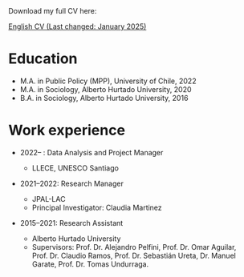 Download my full CV here:                    
<!--- <p><a href = "https://https://aotaeguim.github.io/files/CV_AOtaegui_EN.pdf">Spanish CV (Last changed: January 2025)</a></p> --->
<p><a href = "https://https://aotaeguim.github.io/files/CV_AOtaegui_EN.pdf">English CV (Last changed: January 2025)</a></p>


Education
======
<!--- DPhil in Sociology, University of Oxford, 2024-- --->

* M.A. in Public Policy (MPP), University of Chile, 2022
* M.A. in Sociology, Alberto Hurtado University, 2020
* B.A. in Sociology, Alberto Hurtado University, 2016

Work experience
======
* 2022-- : Data Analysis and Project Manager
  
  * LLECE, UNESCO Santiago

    <!--- Supervisor: [Dr. Georg Lorenz](https://www.uni-leipzig.de/en/profile/mitarbeiter/dr-georg-lorenz) -->
  
* 2021--2022: Research Manager
  
  * JPAL-LAC
  * Principal Investigator: Claudia Martinez
  
* 2015--2021: Research Assistant

  * Alberto Hurtado University
  * Supervisors: Prof. Dr. Alejandro Pelfini, Prof. Dr. Omar Aguilar, Prof. Dr. Claudio Ramos, Prof. Dr. Sebastián Ureta, Dr. Manuel Garate, Prof. Dr. Tomas Undurraga. 
